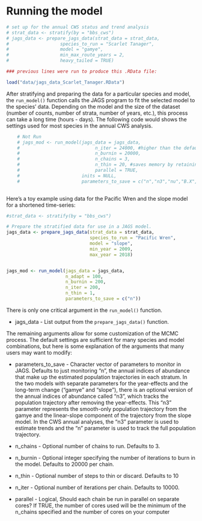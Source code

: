 # Running the model {#ModelRun}

```r
# set up for the annual CWS status and trend analysis
# strat_data <- stratify(by = "bbs_cws")
# jags_data <- prepare_jags_data(strat_data = strat_data,
#                   species_to_run = "Scarlet Tanager",
#                   model = "gamye",
#                   min_max_route_years = 2,
#                   heavy_tailed = TRUE)

### previous lines were run to produce this .RData file:

load("data/jags_data_Scarlet_Tanager.RData")

```

After stratifying and preparing the data for a particular species and model, the `run_model()` function calls the JAGS program to fit the selected model to the species' data. 
Depending on the model and the size of the dataset (number of counts, number of strata, number of years, etc.), this process can take a long time (hours - days). The following code would shows the settings used for most species in the annual CWS analysis.

```r
    # Not Run
    # jags_mod <- run_model(jags_data = jags_data,
    #                            n_iter = 24000, #higher than the default 10,000
    #                            n_burnin = 20000,
    #                            n_chains = 3,
    #                            n_thin = 20, #saves memory by retaining only 1/20 posterior samples
    #                            parallel = TRUE,
    #                       inits = NULL,
    #                       parameters_to_save = c("n","n3","nu","B.X","beta.X","strata","sdbeta","sdX","alpha"))
 
```



Here's a toy example using data for the Pacific Wren and the slope model for a shortened time-series:

```r
#strat_data <- stratify(by = "bbs_cws")

# Prepare the stratified data for use in a JAGS model.
jags_data <- prepare_jags_data(strat_data = strat_data,
                               species_to_run = "Pacific Wren",
                               model = "slope",
                               min_year = 2009,
                               max_year = 2018)


jags_mod <- run_model(jags_data = jags_data,
                      n_adapt = 100,
                      n_burnin = 200,
                      n_iter = 200,
                      n_thin = 1,
                      parameters_to_save = c("n"))

```
There is only one critical argument in the `run_model()` function.

-  jags_data - List output from the `prepare_jags_data()` function.

The remaining arguments allow for some customization of the MCMC process. The default settings are sufficient for many species and model combinations, but here is some explanation of the arguments that many users may want to modify:

-  parameters_to_save	- Character vector of parameters to monitor in JAGS. Defaults to just monitoring "n", the annual indices of abundance that make up the estimated population trajectories in each stratum. In the two models with separate parameters for the year-effects and the long-term change ("gamye" and "slope"), there is an optional version of the annual indices of abundance called "n3", which tracks the population trajectory after removing the year-effects. This "n3" parameter represents the smooth-only population trajectory from the gamye and the linear-slope component of the trajectory from the slope model. In the CWS annual analyses, the "n3" parameter is used to estimate trends and the "n" parameter is used to track the full population trajectory.  

-  n_chains - Optional number of chains to run. Defaults to 3.

-  n_burnin - Optional integer specifying the number of iterations to burn in the model. Defaults to 20000 per chain.

-  n_thin	- Optional number of steps to thin or discard. Defaults to 10

-  n_iter - Optional number of iterations per chain. Defaults to 10000.

-  parallel - Logical, Should each chain be run in parallel on separate cores? If TRUE, the number of cores used will be the minimum of the n_chains specified and the number of cores on your computer


